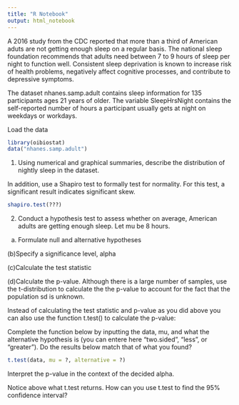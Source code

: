 ```yaml
---
title: "R Notebook"
output: html_notebook
---
```


A 2016 study from the CDC reported that more than a third of American aduts are not getting enough sleep on a regular basis. The national sleep foundation recommends that adults need between 7 to 9 hours of sleep per night to function well. Consistent sleep deprivation is known to increase risk of health problems, negatively affect cognitive processes, and contribute to depressive symptoms. 

The dataset nhanes.samp.adult contains sleep information for 135 participants ages 21 years of older. The variable SleepHrsNight contains the self-reported number of hours a participant usually gets at night on weekdays or workdays.


Load the data
```r
library(oibiostat)
data("nhanes.samp.adult")
```

1) Using numerical and graphical summaries, describe the distribution of nightly sleep in the dataset.

In addition, use a Shapiro test to formally test for normality.  For this test, a significant result indicates significant skew. 

```r
shapiro.test(???)
```

2) Conduct a hypothesis test to assess whether on average, American adults are getting enough sleep. Let mu be 8 hours. 

(a) Formulate null and alternative hypotheses

(b)Specify a significance level, alpha

(c)Calculate the test statistic

(d)Calculate the p-value. Although there is a large number of samples, use the t-distribution to calculate the the p-value to account for the fact that the population sd is unknown.

Instead of calculating the test statistic and p-value as you did above you can also use the function t.test() to calculate the p-value:

Complete the function below by inputting the data, mu, and what the alternative hypothesis is (you can entere here "two.sided", "less", or "greater"). Do the results below match that of what you found?
```r
t.test(data, mu = ?, alternative = ?)
```

Interpret the p-value in the context of the decided alpha. 

Notice above what t.test returns. How can you use t.test to find the 95% confidence interval?
